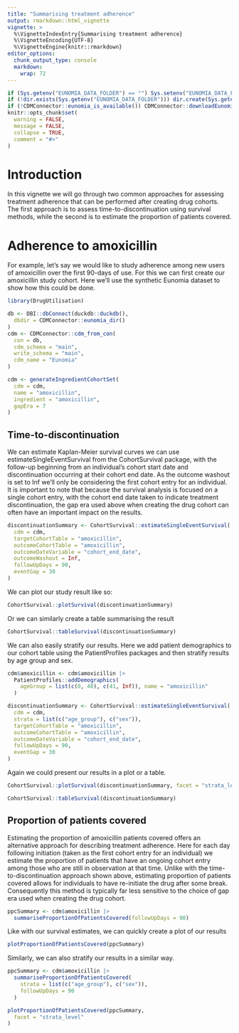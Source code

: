 ```yaml
---
title: "Summarising treatment adherence"
output: rmarkdown::html_vignette
vignette: >
  %\VignetteIndexEntry{Summarising treatment adherence}
  %\VignetteEncoding{UTF-8}
  %\VignetteEngine{knitr::rmarkdown}
editor_options: 
  chunk_output_type: console
  markdown: 
    wrap: 72
---
```


```r
if (Sys.getenv("EUNOMIA_DATA_FOLDER") == "") Sys.setenv("EUNOMIA_DATA_FOLDER" = tempdir())
if (!dir.exists(Sys.getenv("EUNOMIA_DATA_FOLDER"))) dir.create(Sys.getenv("EUNOMIA_DATA_FOLDER"))
if (!CDMConnector::eunomia_is_available()) CDMConnector::downloadEunomiaData()
knitr::opts_chunk$set(
  warning = FALSE,
  message = FALSE,
  collapse = TRUE,
  comment = "#>"
)
```

# Introduction

In this vignette we will go through two common approaches for assessing treatment adherence that can be performed after creating drug cohorts. The first approach is to assess time-to-discontinuation using survival methods, while the second is to estimate the proportion of patients covered. 

# Adherence to amoxicillin
For example, let's say we would like to study adherence among new users of amoxicillin over the first 90-days of use. For this we can first create our amoxicillin study cohort. Here we'll use the synthetic Eunomia dataset to show how this could be done.

```r
library(DrugUtilisation)

db <- DBI::dbConnect(duckdb::duckdb(),
  dbdir = CDMConnector::eunomia_dir()
)
cdm <- CDMConnector::cdm_from_con(
  con = db,
  cdm_schema = "main",
  write_schema = "main",
  cdm_name = "Eunomia"
)

cdm <- generateIngredientCohortSet(
  cdm = cdm,
  name = "amoxicillin",
  ingredient = "amoxicillin",
  gapEra = 7
)
```

## Time-to-discontinuation
We can estimate Kaplan-Meier survival curves we can use estimateSingleEventSurvival from the CohortSurvival package, with the follow-up beginning from an individual's cohort start date and discontinuation occurring at their cohort end date. As the outcome washout is set to Inf we'll only be considering the first cohort entry for an individual. It is important to note that because the survival analysis is focused on a single cohort entry, with the cohort end date taken to indicate treatment discontinuation, the gap era used above when creating the drug cohort can often have an important impact on the results.

```r
discontinuationSummary <- CohortSurvival::estimateSingleEventSurvival(
  cdm = cdm,
  targetCohortTable = "amoxicillin",
  outcomeCohortTable = "amoxicillin",
  outcomeDateVariable = "cohort_end_date",
  outcomeWashout = Inf,
  followUpDays = 90,
  eventGap = 30
)
```

We can plot our study result like so:
```r
CohortSurvival::plotSurvival(discontinuationSummary)
```

Or we can similarly create a table summarising the result
```r
CohortSurvival::tableSurvival(discontinuationSummary)
```

We can also easily stratify our results. Here we add patient demographics to our cohort table using the PatientProfiles packages and then stratify results by age group and sex.
```r
cdm$amoxicillin <- cdm$amoxicillin |>
  PatientProfiles::addDemographics(
    ageGroup = list(c(0, 40), c(41, Inf)), name = "amoxicillin"
  )

discontinuationSummary <- CohortSurvival::estimateSingleEventSurvival(
  cdm = cdm,
  strata = list(c("age_group"), c("sex")),
  targetCohortTable = "amoxicillin",
  outcomeCohortTable = "amoxicillin",
  outcomeDateVariable = "cohort_end_date",
  followUpDays = 90,
  eventGap = 30
)
```

Again we could present our results in a plot or a table.
```r
CohortSurvival::plotSurvival(discontinuationSummary, facet = "strata_level")
```

```r
CohortSurvival::tableSurvival(discontinuationSummary)
```


## Proportion of patients covered

Estimating the proportion of amoxicillin patients covered offers an alternative approach for describing treatment adherence. Here for each day following initiation (taken as the first cohort entry for an individual) we estimate the proportion of patients that have an ongoing cohort entry among those who are still in observation at that time. Unlike with the time-to-discontinuation approach shown above, estimating proportion of patients covered allows for individuals to have re-initiate the drug after some break. Consequently this method is typically far less sensitive to the choice of gap era used when creating the drug cohort.

```r
ppcSummary <- cdm$amoxicillin |>
  summariseProportionOfPatientsCovered(followUpDays = 90)
```

Like with our survival estimates, we can quickly create a plot of our results
```r
plotProportionOfPatientsCovered(ppcSummary)
```

Similarly, we can also stratify our results in a similar way.
```r
ppcSummary <- cdm$amoxicillin |>
  summariseProportionOfPatientsCovered(
    strata = list(c("age_group"), c("sex")),
    followUpDays = 90
  )
```

```r
plotProportionOfPatientsCovered(ppcSummary,
  facet = "strata_level"
)
```
 
